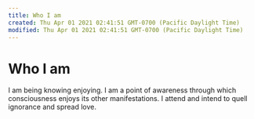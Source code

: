 ```yaml
---
title: Who I am
created: Thu Apr 01 2021 02:41:51 GMT-0700 (Pacific Daylight Time)
modified: Thu Apr 01 2021 02:41:51 GMT-0700 (Pacific Daylight Time)
---
```

# Who I am

I am being knowing enjoying. I am a point of awareness through which consciousness enjoys its other manifestations. I attend and intend to quell ignorance and spread love.

